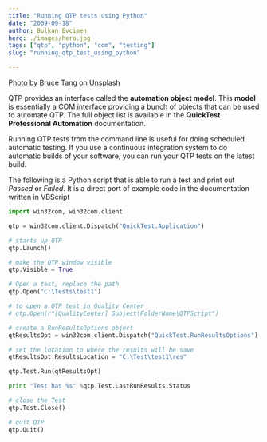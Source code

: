 ```yaml
---
title: "Running QTP tests using Python"
date: "2009-09-18"
author: Bulkan Evcimen
hero: ./images/hero.jpg
tags: ["qtp", "python", "com", "testing"]
slug: "running_qtp_test_using_python"

---
```


[Photo by Bruce Tang on Unsplash](https://unsplash.com/photos/bShLAcqIG2k)

QTP provides an interface called the **automation object model**. This **model** is essentially a COM interface providing a bunch of objects that can be used to automate QTP. The full object list is available in the **QuickTest Professional Automation** documentation.

Running QTP tests from the command line is useful for doing scheduled automatic testing. If you use a continuous integration system to do automatic builds of your software, you can run your QTP tests on the latest build.

The following is a Python script that is able to run a test and print out *Passed* or *Failed*.  It is a direct port of example code in the documentation written in VBScript

```python
import win32com, win32com.client

qtp = win32com.client.Dispatch("QuickTest.Application")

# starts up QTP
qtp.Launch() 

# make the QTP window visible
qtp.Visible = True

# Open a test, replace the path 
qtp.Open("C:\Tests\test1")

# to open a QTP test in Quality Center
# qtp.Open(r"[QualityCenter] Subject\FolderName\QTPScript")

# create a RunResultsOptions object
qtResultsOpt = win32com.client.Dispatch("QuickTest.RunResultsOptions")

# set the location to where the results will be save
qtResultsOpt.ResultsLocation = "C:\Test\test1\res"

qtp.Test.Run(qtResultsOpt)

print "Test has %s" %qtp.Test.LastRunResults.Status

# close the Test
qtp.Test.Close()

# quit QTP
qtp.Quit()
```
